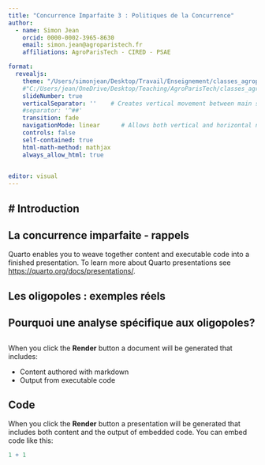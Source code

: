 ```yaml
---
title: "Concurrence Imparfaite 3 : Politiques de la Concurrence"
author:
  - name: Simon Jean
    orcid: 0000-0002-3965-8630
    email: simon.jean@agroparistech.fr
    affiliations: AgroParisTech - CIRED - PSAE

format: 
  revealjs:
    theme: "/Users/simonjean/Desktop/Travail/Enseignement/classes_agroparistech/_extensions/grantmcdermott/clean/clean.scss"
    #"C:/Users/jean/OneDrive/Desktop/Teaching/AgroParisTech/classes_agroparistech/_extensions/grantmcdermott/clean/clean.scss"
    slideNumber: true
    verticalSeparator: ''    # Creates vertical movement between main sections
    #separator: '^##'
    transition: fade
    navigationMode: linear      # Allows both vertical and horizontal navigation
    controls: false
    self-contained: true
    html-math-method: mathjax
    always_allow_html: true

    
editor: visual
---
```


# Introduction {#sec-intro}
---

## La concurrence imparfaite - rappels

Quarto enables you to weave together content and executable code into a finished presentation. To learn more about Quarto presentations see <https://quarto.org/docs/presentations/>.

## Les oligopoles : exemples réels

## Pourquoi une analyse spécifique aux oligopoles?

## 

When you click the **Render** button a document will be generated that includes:

-   Content authored with markdown
-   Output from executable code

## Code

When you click the **Render** button a presentation will be generated that includes both content and the output of embedded code. You can embed code like this:

```r
1 + 1
```
